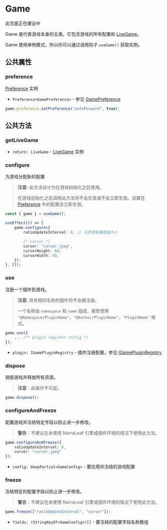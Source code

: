 
# Game

<Callout type="warning" emoji="⚠️">
    此页面正在建设中
</Callout>

Game 是代表游戏本身的主类。它包含游戏的所有配置和 [LiveGame](./live-game)。

Game 使用单例模式，所以你可以通过调用钩子 `useGame()` 获取实例。

## 公共属性

### preference

<Steps>

[Preference](./preference/preference) 实例

- `Preference<GamePreference>` - 参见 [GamePreference](../types/GamePreference)

```typescript
game.preference.setPreference("autoForward", true);
```

</Steps>

## 公共方法

### getLiveGame

<Steps>

- `return: LiveGame` - [LiveGame](./live-game) 实例

</Steps>

### configure

<Steps>

为游戏分配新的配置

> **注意:** 此方法设计为在游戏初始化之前使用。
> 
> 在游戏初始化之后调用此方法将不会生效或不会立即生效。设置在 [Preference](./preference/preference) 中的配置会立即生效。

```typescript
const { game } = useGame();

useEffect(() => {
    game.configure({
        ratioUpdateInterval: 0, // 立即更新播放器大小

        /* cursor */
        cursor: "cursor.jpeg",
        cursorHeight: 60,
        cursorWidth: 60,
    });
}, []);
```

</Steps>

### use

<Steps>

注册一个插件到游戏。

> **注意**: 具有相同名称的插件将不会被注册。
>
> 一个名称由 `namespace` 和 `name` 组成，推荐使用 `"@Namespace/PluginName"`，`"@Author/PluginName"`，`"PluginName"` 格式。

```typescript
game.use({
    ... /** plugin register config */
});
```

- `plugin: IGamePluginRegistry` - 插件注册配置，参见 [IGamePluginRegistry](../types/IGamePluginRegistry)

</Steps>

### dispose

<Steps>

销毁游戏并释放所有资源。

> **注意**：此操作不可逆。

```typescript
game.dispose();
```

</Steps>

### configureAndFreeze

<Steps>

配置游戏并冻结特定字段以防止进一步修改。

> **警告**：不建议在未使用 NarraLeaf 引擎或插件环境的情况下使用此方法。

```typescript
game.configureAndFreeze({
    ratioUpdateInterval: 0,
    cursor: "cursor.jpeg"
});
```

- `config: DeepPartial<GameConfig>` - 要应用并冻结的游戏配置

</Steps>

### freeze

<Steps>

冻结特定的配置字段以防止进一步修改。

> **警告**：不建议在未使用 NarraLeaf 引擎或插件环境的情况下使用此方法。

```typescript
game.freeze(["ratioUpdateInterval", "cursor"]);
```

- `fields: (StringKeyOf<GameConfig>)[]` - 要冻结的配置字段名称数组

</Steps>
